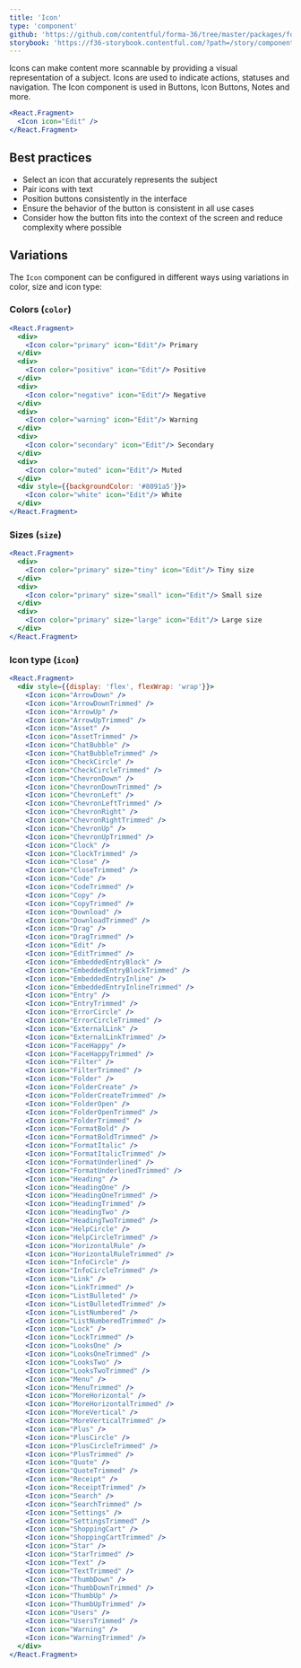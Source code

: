 ```yaml
---
title: 'Icon'
type: 'component'
github: 'https://github.com/contentful/forma-36/tree/master/packages/forma-36-react-components/src/components/Icon'
storybook: 'https://f36-storybook.contentful.com/?path=/story/components-icon--icon-default'
---
```


Icons can make content more scannable by providing a visual representation of a subject. Icons are used to indicate actions, statuses and navigation. The Icon component is used in Buttons, Icon Buttons, Notes and more.

```jsx
<React.Fragment>
  <Icon icon="Edit" />
</React.Fragment>
```

## Best practices

- Select an icon that accurately represents the subject
- Pair icons with text
- Position buttons consistently in the interface
- Ensure the behavior of the button is consistent in all use cases
- Consider how the button fits into the context of the screen and reduce complexity where possible

## Variations

The `Icon` component can be configured in different ways using variations in color, size and icon type:

### Colors (`color`)

```jsx
<React.Fragment>
  <div>
    <Icon color="primary" icon="Edit"/> Primary
  </div>
  <div>
    <Icon color="positive" icon="Edit"/> Positive
  </div>
  <div>
    <Icon color="negative" icon="Edit"/> Negative
  </div>
  <div>
    <Icon color="warning" icon="Edit"/> Warning
  </div>
  <div>
    <Icon color="secondary" icon="Edit"/> Secondary
  </div>
  <div>
    <Icon color="muted" icon="Edit"/> Muted
  </div>
  <div style={{backgroundColor: '#8091a5'}}>
    <Icon color="white" icon="Edit"/> White
  </div>
</React.Fragment>
```

### Sizes (`size`)

```jsx
<React.Fragment>
  <div>
    <Icon color="primary" size="tiny" icon="Edit"/> Tiny size
  </div>
  <div>
    <Icon color="primary" size="small" icon="Edit"/> Small size
  </div>
  <div>
    <Icon color="primary" size="large" icon="Edit"/> Large size
  </div>
</React.Fragment>
```

### Icon type (`icon`)

```jsx
<React.Fragment>
  <div style={{display: 'flex', flexWrap: 'wrap'}}>
    <Icon icon="ArrowDown" />
    <Icon icon="ArrowDownTrimmed" />
    <Icon icon="ArrowUp" />
    <Icon icon="ArrowUpTrimmed" />
    <Icon icon="Asset" />
    <Icon icon="AssetTrimmed" />
    <Icon icon="ChatBubble" />
    <Icon icon="ChatBubbleTrimmed" />
    <Icon icon="CheckCircle" />
    <Icon icon="CheckCircleTrimmed" />
    <Icon icon="ChevronDown" />
    <Icon icon="ChevronDownTrimmed" />
    <Icon icon="ChevronLeft" />
    <Icon icon="ChevronLeftTrimmed" />
    <Icon icon="ChevronRight" />
    <Icon icon="ChevronRightTrimmed" />
    <Icon icon="ChevronUp" />
    <Icon icon="ChevronUpTrimmed" />
    <Icon icon="Clock" />
    <Icon icon="ClockTrimmed" />
    <Icon icon="Close" />
    <Icon icon="CloseTrimmed" />
    <Icon icon="Code" />
    <Icon icon="CodeTrimmed" />
    <Icon icon="Copy" />
    <Icon icon="CopyTrimmed" />
    <Icon icon="Download" />
    <Icon icon="DownloadTrimmed" />
    <Icon icon="Drag" />
    <Icon icon="DragTrimmed" />
    <Icon icon="Edit" />
    <Icon icon="EditTrimmed" />
    <Icon icon="EmbeddedEntryBlock" />
    <Icon icon="EmbeddedEntryBlockTrimmed" />
    <Icon icon="EmbeddedEntryInline" />
    <Icon icon="EmbeddedEntryInlineTrimmed" />
    <Icon icon="Entry" />
    <Icon icon="EntryTrimmed" />
    <Icon icon="ErrorCircle" />
    <Icon icon="ErrorCircleTrimmed" />
    <Icon icon="ExternalLink" />
    <Icon icon="ExternalLinkTrimmed" />
    <Icon icon="FaceHappy" />
    <Icon icon="FaceHappyTrimmed" />
    <Icon icon="Filter" />
    <Icon icon="FilterTrimmed" />
    <Icon icon="Folder" />
    <Icon icon="FolderCreate" />
    <Icon icon="FolderCreateTrimmed" />
    <Icon icon="FolderOpen" />
    <Icon icon="FolderOpenTrimmed" />
    <Icon icon="FolderTrimmed" />
    <Icon icon="FormatBold" />
    <Icon icon="FormatBoldTrimmed" />
    <Icon icon="FormatItalic" />
    <Icon icon="FormatItalicTrimmed" />
    <Icon icon="FormatUnderlined" />
    <Icon icon="FormatUnderlinedTrimmed" />
    <Icon icon="Heading" />
    <Icon icon="HeadingOne" />
    <Icon icon="HeadingOneTrimmed" />
    <Icon icon="HeadingTrimmed" />
    <Icon icon="HeadingTwo" />
    <Icon icon="HeadingTwoTrimmed" />
    <Icon icon="HelpCircle" />
    <Icon icon="HelpCircleTrimmed" />
    <Icon icon="HorizontalRule" />
    <Icon icon="HorizontalRuleTrimmed" />
    <Icon icon="InfoCircle" />
    <Icon icon="InfoCircleTrimmed" />
    <Icon icon="Link" />
    <Icon icon="LinkTrimmed" />
    <Icon icon="ListBulleted" />
    <Icon icon="ListBulletedTrimmed" />
    <Icon icon="ListNumbered" />
    <Icon icon="ListNumberedTrimmed" />
    <Icon icon="Lock" />
    <Icon icon="LockTrimmed" />
    <Icon icon="LooksOne" />
    <Icon icon="LooksOneTrimmed" />
    <Icon icon="LooksTwo" />
    <Icon icon="LooksTwoTrimmed" />
    <Icon icon="Menu" />
    <Icon icon="MenuTrimmed" />
    <Icon icon="MoreHorizontal" />
    <Icon icon="MoreHorizontalTrimmed" />
    <Icon icon="MoreVertical" />
    <Icon icon="MoreVerticalTrimmed" />
    <Icon icon="Plus" />
    <Icon icon="PlusCircle" />
    <Icon icon="PlusCircleTrimmed" />
    <Icon icon="PlusTrimmed" />
    <Icon icon="Quote" />
    <Icon icon="QuoteTrimmed" />
    <Icon icon="Receipt" />
    <Icon icon="ReceiptTrimmed" />
    <Icon icon="Search" />
    <Icon icon="SearchTrimmed" />
    <Icon icon="Settings" />
    <Icon icon="SettingsTrimmed" />
    <Icon icon="ShoppingCart" />
    <Icon icon="ShoppingCartTrimmed" />
    <Icon icon="Star" />
    <Icon icon="StarTrimmed" />
    <Icon icon="Text" />
    <Icon icon="TextTrimmed" />
    <Icon icon="ThumbDown" />
    <Icon icon="ThumbDownTrimmed" />
    <Icon icon="ThumbUp" />
    <Icon icon="ThumbUpTrimmed" />
    <Icon icon="Users" />
    <Icon icon="UsersTrimmed" />
    <Icon icon="Warning" />
    <Icon icon="WarningTrimmed" />
  </div>
</React.Fragment>
```
